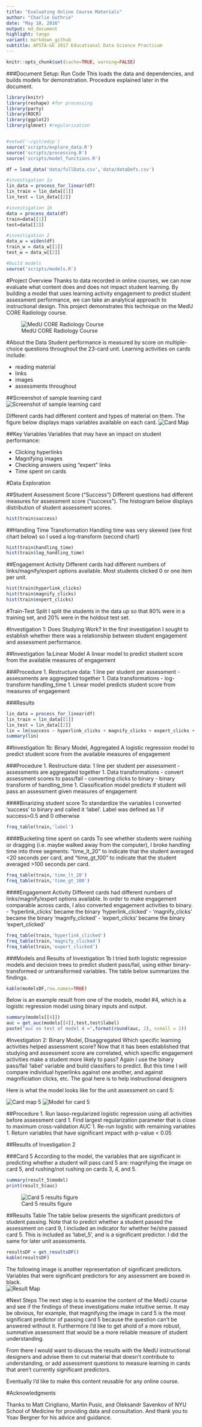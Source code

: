 ```yaml
---
title: "Evaluating Online Course Materials"
author: "Charlie Guthrie"
date: "May 10, 2016"
output: md_document
highlight: tango
variant: markdown_github
subtitle: APSTA-GE 2017 Educational Data Science Practicum
---
```


```r
knitr::opts_chunk$set(cache=TRUE, warning=FALSE)
```

###Document Setup: Run Code
This loads the data and dependencies, and builds models for demonstration. Procedure explained later in the document.
```r
library(knitr)
library(reshape) #for processing
library(party)
library(ROCR)
library(ggplot2)
library(glmnet) #regularization


#setwd('~/git/edsp')
source('scripts/explore_data.R')
source('scripts/processing.R')
source('scripts/model_functions.R')

df = load_data('data/fullData.csv','data/dataDefs.csv')

#investigation 1a
lin_data = process_for_linear(df)
lin_train = lin_data[[1]]
lin_test = lin_data[[2]]

#investigation 1b
data = process_data(df)
train=data[[1]]
test=data[[2]]

#investigation 2
data_w = widen(df)
train_w = data_w[[1]]
test_w = data_w[[2]]

#build models
source('scripts/models.R')
```

#Project Overview
Thanks to data recorded in online courses, we can now evaluate what content does and does not impact student learning. By building a model that uses learning activity engagement to predict student assessment performance, we can take an analytical approach to instructional design. This project demonstrates this technique on the MedU CORE Radiology course.  

![MedU CORE Radiology Course](resources/logo.png)


#About the Data
Student performance is measured by score on multiple-choice questions throughout the 23-card unit. Learning activities on cards include:

- reading material
- links
- images
- assessments throughout

##Screenshot of sample learning card
![Screenshot of sample learning card](figures/card_screenshot.png)

Different cards had different content and types of material on them. The figure below displays maps variables available on each card.
![Card Map](figures/card_map.png)


##Key Variables
Variables that may have an impact on student performance:

  - Clicking hyperlinks
  - Magnifying images
  - Checking answers using “expert” links
  - Time spent on cards
  

#Data Exploration

##Student Assessment Score ("Success")
Different questions had different measures for assessment score ("success").  The histogram below displays distribution of student assessment scores. 
```r
hist(train$success)
```

##Handling Time Transformation
Handling time was very skewed (see first chart below) so I used a log-transform (second chart)
```r
hist(train$handling_time)
hist(train$log_handling_time)
```

##Engagement Activity
Different cards had different numbers of links/magnify/expert options available. Most students clicked 0 or one item per unit.
```r
hist(train$hyperlink_clicks)
hist(train$magnify_clicks)
hist(train$expert_clicks)
```

#Train-Test Split
I split the students in the data up so that 80% were in a training set, and 20% were in the holdout test set.

#Investigation 1: Does Studying Work?
In the first investigation I sought to establish whether there was a relationship between student engagement and assessment performance. 


##Investigation 1a:Linear Model
A linear model to predict student score from the available measures of engagement

###Procedure
1. Restructure data: 1 line per student per assessment
    - assessments are aggregated together
1. Data transformations
    - log-transform handling_time
1. Linear model predicts student score from measures of engagement

###Results 
```r
lin_data = process_for_linear(df)
lin_train = lin_data[[1]]
lin_test = lin_data[[2]]
lin = lm(success ~ hyperlink_clicks + magnify_clicks + expert_clicks + log_handling_time, data=lin_train)
summary(lin)
```

##Investigation 1b: Binary Model, Aggregated
A logistic regression model to predict student score from the available measures of engagement

###Procedure
1. Restructure data: 1 line per student per assessment
   - assessments are aggregated together
1. Data transformations
   - convert assessment scores to pass/fail
   - converting clicks to binary
   - binary transform of handling_time
1. Classification model predicts if student will pass an assessment given measures of engagement

####Binarizing student score
To standardize the variables I converted 'success' to binary and called it 'label'. Label was defined as 1 if success>0.5 and 0 otherwise
```r
freq_table(train,'label')
```

####Bucketing time spent on cards
To see whether students were rushing or dragging (i.e. maybe walked away from the computer), I broke handling time into three segments: "time\_lt\_20" to indicate that the student averaged <20 seconds per card, and "time\_gt\_100" to indicate that the student averaged >100 seconds per card.
```r
freq_table(train,'time_lt_20')
freq_table(train,'time_gt_100')
```

####Engagement Activity
Different cards had different numbers of links/magnify/expert options available.  In order to make engagement comparable across cards, I also converted engagement activities to binary.
  - 'hyperlink\_clicks' became the binary 'hyperlink\_clicked'
  - 'magnify\_clicks' became the binary 'magnify\_clicked'
  - 'expert\_clicks' became the binary 'expert\_clicked'
```r
freq_table(train,'hyperlink_clicked')
freq_table(train,'magnify_clicked')
freq_table(train,'expert_clicked')
```

###Models and Results of Investigation 1b
I tried both logistic regression models and decision trees to predict student pass/fail, using either binary-transformed or untransformed variables. The table below summarizes the findings.  
```r
kable(modelsDF,row.names=TRUE)
```

Below is an example result from one of the models, model #4, which is a logistic regression model using binary inputs and output.
```r
summary(models[[4]])
auc = get_auc(models[[4]],test,test$label)
paste("auc on test of model 4 =",format(round(auc, 2), nsmall = 2))
```

#Investigation 2: Binary Model, Disaggregated
Which specific learning activities helped assessment score? Now that it has been established that studying and assessment score are correlated, which specific engagement activities make a student more likely to pass?  Again I use the binary pass/fail 'label' variable and build classifiers to predict. But this time I will compare individual hyperlinks against one another, and against magnificiation clicks, etc. The goal here is to help instructional designers 

Here is what the model looks like for the unit assessment on card 5:

![Card map 5](figures/card_map_5.png)
![Model for card 5](figures/model 2 full.png)

##Procedure
1. Run lasso-regularized logistic regression using all activities before assessment card
1. Find largest regularization parameter that is close to maximum cross-validation AUC
1. Re-run logistic with remaining variables
1. Return variables that have significant impact with p-value < 0.05

##Results of Investigation 2

###Card 5
According to the model, the variables that are significant in predicting whether a student will pass card 5 are: magnifying the image on card 5, and rushing/not rushing on cards 3, 4, and 5.  
```r
summary(result_5$model)
print(result_5$auc)
```
![Card 5 results figure](figures/trained model 5.png)

##Results Table
The table below presents the significant predictors of student passing. Note that to predict whether a student passed the assessment on card 9, I included an indicator for whether he/she passed card 5. This is included as 'label_5', and is a significant predictor. I did the same for later unit assessments. 
```r
resultsDF = get_resultsDF()
kable(resultsDF)
```

The following image is another representation of significant predictors. Variables that were significant predictors for any assessment are boxed in black.  
![Result Map](figures/results map.png)

#Next Steps
The next step is to examine the content of the MedU course and see if the findings of these investigations make intuitive sense. It may be obvious, for example, that magnifying the image in card 5 is the most significant predictor of passing card 5 because the question can't be answered without it. Furthermore I'd like to get ahold of a more robust, summative assessment that would be a more reliable measure of student understanding.

From there I would want to discuss the results with the MedU instructional designers and advise them to cut material that doesn't contribute to understanding, or add assessment questions to measure learning in cards that aren't currently significant predictors. 

Eventually I'd like to make this content reusable for any online course.

#Acknowledgments

Thanks to Matt Cirigliano, Martin Pusic, and Oleksandr Savenkov of NYU School of Medicine for providing data and consultation. And thank you to Yoav Bergner for his advice and guidance.